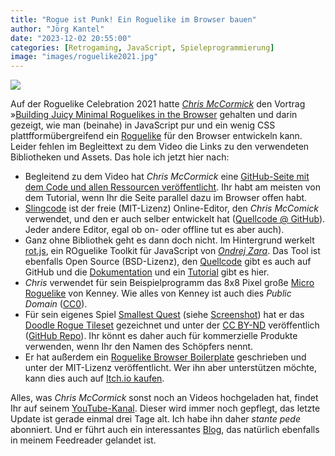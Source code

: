 ```yaml
---
title: "Rogue ist Punk! Ein Roguelike im Browser bauen"
author: "Jörg Kantel"
date: "2023-12-02 20:55:00"
categories: [Retrogaming, JavaScript, Spieleprogrammierung]
image: "images/roguelike2021.jpg"
---
```


[![](images/roguelike2021-b.jpg)](https://www.flickr.com/photos/schockwellenreiter/53371121803/)

Auf der Roguelike Celebration 2021 hatte *[Chris McCormick](https://mccormick.cx/)* den Vortrag »[Building Juicy Minimal Roguelikes in the Browser](https://www.youtube.com/watch?v=dJbUmDsyJRw) gehalten und darin gezeigt, wie man (beinahe) in JavaScript pur und ein wenig CSS plattfformübergreifend ein [Roguelike](http://cognitiones.kantel-chaos-team.de/medien/retrogames/rogue.html) für den Browser entwickeln kann. Leider fehlen im Begleittext zu dem Video die Links zu den verwendeten Bibliotheken und Assets. Das hole ich jetzt hier nach:

- Begleitend zu dem Video hat *Chris McCormick* eine [GitHub-Seite mit dem Code und allen Ressourcen veröffentlicht](https://github.com/chr15m/roguelike-celebration-2021). Ihr habt am meisten von dem Tutorial, wenn Ihr die Seite parallel dazu im Browser offen habt.
- [Slingcode](https://slingcode.net/) ist der freie (MIT-Lizenz) Online-Editor, den *Chris McComick* verwendet, und den er auch selber entwickelt hat ([Quellcode @ GitHub](https://github.com/chr15m/slingcode)). Jeder andere Editor, egal ob on- oder offline tut es aber auch).
- Ganz ohne Bibliothek geht es dann doch nicht. Im Hintergrund werkelt [rot.js](https://ondras.github.io/rot.js/hp/), ein ROguelike Toolkit für JavaScript von *[Ondrej Zara](https://ondras.zarovi.cz/)*. Das Tool ist ebenfalls Open Source (BSD-Lizenz), den [Quellcode](https://github.com/ondras/rot.js) gibt es auch auf GitHub und die [Dokumentation](https://ondras.github.io/rot.js/doc/) und ein [Tutorial](https://roguebasin.com/index.php/Rot.js_tutorial) gibt es hier.
- *Chris* verwendet für sein Beispielprogramm das 8x8 Pixel große [Micro Roguelike](https://kenney.nl/assets/micro-roguelike) von Kenney. Wie alles von Kenney ist auch dies *Public Domain* ([CC0](https://creativecommons.org/publicdomain/zero/1.0/)).
- Für sein eigenes Spiel [Smallest Quest](https://thepunkcollective.itch.io/smallest-quest) (siehe [Screenshot](https://www.flickr.com/photos/schockwellenreiter/53371121803/)) hat er das [Doodle Rogue Tileset](https://chr15m.itch.io/doodle-rogue-tileset) gezeichnet und unter der [CC BY-ND](https://chr15m.itch.io/doodle-rogue-tileset) veröffentlich ([GitHub Repo](https://github.com/chr15m/DoodleRogue)). Ihr könnt es daher auch für kommerzielle Produkte verwenden, wenn Ihr den Namen des Schöpfers nennt.
- Er hat außerdem ein [Roguelike Browser Boilerplate](https://github.com/chr15m/roguelike-browser-boilerplate) geschrieben und unter der MIT-Lizenz veröffentlicht. Wer ihn aber unterstützen möchte, kann dies auch auf [Itch.io kaufen](https://chr15m.itch.io/roguelike-browser-boilerplate).

Alles, was *Chris McCormick* sonst noch an Videos hochgeladen hat, findet Ihr auf seinem [YouTube-Kanal](https://www.youtube.com/user/mccormix). Dieser wird immer noch gepflegt, das letzte Update ist gerade einmal drei Tage alt. Ich habe ihn daher *stante pede* abonniert. Und er führt auch ein interessantes [Blog](https://mccormick.cx/news/), das natürlich ebenfalls in meinem Feedreader gelandet ist.

